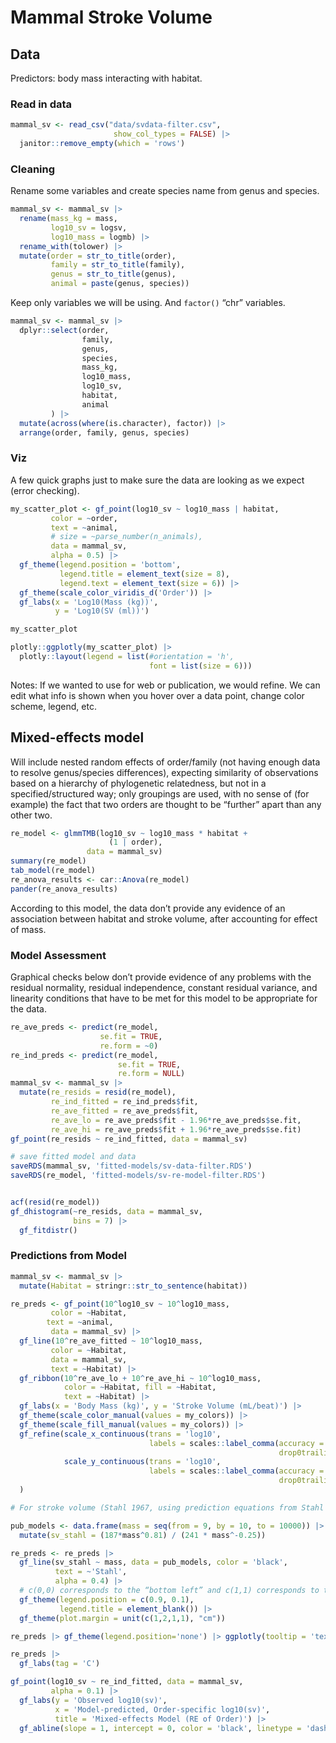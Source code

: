 # Mammal Stroke Volume
## Data

Predictors: body mass interacting with habitat.


### Read in data 

```r
mammal_sv <- read_csv("data/svdata-filter.csv",
                       show_col_types = FALSE) |>
  janitor::remove_empty(which = 'rows')
```

### Cleaning

Rename some variables and create species name from genus and species. 

```r
mammal_sv <- mammal_sv |>
  rename(mass_kg = mass,
         log10_sv = logsv,
         log10_mass = logmb) |>
  rename_with(tolower) |>
  mutate(order = str_to_title(order),
         family = str_to_title(family),
         genus = str_to_title(genus),
         animal = paste(genus, species))
```

Keep only variables we will be using. And `factor()` "chr" variables.

```r
mammal_sv <- mammal_sv |>
  dplyr::select(order,
                family,
                genus,
                species, 
                mass_kg,
                log10_mass,
                log10_sv,
                habitat,
                animal
         ) |>
  mutate(across(where(is.character), factor)) |>
  arrange(order, family, genus, species)
```

### Viz
A few quick graphs just to make sure the data are looking as we expect (error checking).


```r
my_scatter_plot <- gf_point(log10_sv ~ log10_mass | habitat,
         color = ~order,
         text = ~animal,
         # size = ~parse_number(n_animals),
         data = mammal_sv,
         alpha = 0.5) |>
  gf_theme(legend.position = 'bottom',
           legend.title = element_text(size = 8),
           legend.text = element_text(size = 6)) |>
  gf_theme(scale_color_viridis_d('Order')) |>
  gf_labs(x = 'Log10(Mass (kg))',
          y = 'Log10(SV (ml))') 
```

```r
my_scatter_plot
```

```r
plotly::ggplotly(my_scatter_plot) |>
  plotly::layout(legend = list(#orientation = 'h',
                               font = list(size = 6)))
```

Notes: If we wanted to use for web or publication, we would refine. We can edit what info is shown when you hover over a data point, change color scheme, legend, etc.

## Mixed-effects model 

Will include nested random effects of order/family (not having enough data to resolve genus/species differences), expecting similarity of observations based on a hierarchy of phylogenetic relatedness, but not in a specified/structured way; only groupings are used, with no sense of (for example) the fact that two orders are thought to be "further" apart than any other two.

```r
re_model <- glmmTMB(log10_sv ~ log10_mass * habitat +
                      (1 | order),
                 data = mammal_sv)
summary(re_model)
tab_model(re_model) 
re_anova_results <- car::Anova(re_model)
pander(re_anova_results)
```

According to this model, the data don't provide any evidence of an association between habitat and stroke volume, after accounting for effect of mass.

### Model Assessment

Graphical checks below don't provide evidence of any problems with the residual normality, residual independence, constant residual variance, and linearity conditions that have to be met for this model to be appropriate for the data.

```r
re_ave_preds <- predict(re_model, 
                    se.fit = TRUE,
                    re.form = ~0)
re_ind_preds <- predict(re_model,
                        se.fit = TRUE,
                        re.form = NULL)
mammal_sv <- mammal_sv |>
  mutate(re_resids = resid(re_model),
         re_ind_fitted = re_ind_preds$fit,
         re_ave_fitted = re_ave_preds$fit,
         re_ave_lo = re_ave_preds$fit - 1.96*re_ave_preds$se.fit,
         re_ave_hi = re_ave_preds$fit + 1.96*re_ave_preds$se.fit)
gf_point(re_resids ~ re_ind_fitted, data = mammal_sv)

# save fitted model and data
saveRDS(mammal_sv, 'fitted-models/sv-data-filter.RDS')
saveRDS(re_model, 'fitted-models/sv-re-model-filter.RDS')


acf(resid(re_model))
gf_dhistogram(~re_resids, data = mammal_sv,
              bins = 7) |>
  gf_fitdistr()
```

### Predictions from Model

```r
mammal_sv <- mammal_sv |>
  mutate(Habitat = stringr::str_to_sentence(habitat))

re_preds <- gf_point(10^log10_sv ~ 10^log10_mass,
         color = ~Habitat,
        text = ~animal,
         data = mammal_sv) |> 
  gf_line(10^re_ave_fitted ~ 10^log10_mass,
         color = ~Habitat,
         data = mammal_sv,
         text = ~Habitat) |>
  gf_ribbon(10^re_ave_lo + 10^re_ave_hi ~ 10^log10_mass,
            color = ~Habitat, fill = ~Habitat, 
            text = ~Habitat) |> 
  gf_labs(x = 'Body Mass (kg)', y = 'Stroke Volume (mL/beat)') |> 
  gf_theme(scale_color_manual(values = my_colors)) |>
  gf_theme(scale_fill_manual(values = my_colors)) |>
  gf_refine(scale_x_continuous(trans = 'log10',
                               labels = scales::label_comma(accuracy = 0.001,
                                                            drop0trailing = TRUE)),
            scale_y_continuous(trans = 'log10',
                               labels = scales::label_comma(accuracy = 0.001,
                                                            drop0trailing = TRUE))
  )

# For stroke volume (Stahl 1967, using prediction equations from Stahl for cardiac output (ml/min) and heat rate(beats/min)): SV (ml/beat) = [187 * body mass(kg)^0.81]/[241 * body mass (kg) ^-0.25]

pub_models <- data.frame(mass = seq(from = 9, by = 10, to = 10000)) |> # data.frame(mass = seq(from = 0.029, by = 0.1, to = 5000)) |>
  mutate(sv_stahl = (187*mass^0.81) / (241 * mass^-0.25))

re_preds <- re_preds |>
  gf_line(sv_stahl ~ mass, data = pub_models, color = 'black',
          text = ~'Stahl',
          alpha = 0.4) |>
  # c(0,0) corresponds to the “bottom left” and c(1,1) corresponds to the “top right” position
  gf_theme(legend.position = c(0.9, 0.1),
           legend.title = element_blank()) |>
  gf_theme(plot.margin = unit(c(1,2,1,1), "cm"))
```

```r
re_preds |> gf_theme(legend.position='none') |> ggplotly(tooltip = 'text')
```

```r
re_preds |>
  gf_labs(tag = 'C')
```

```r
gf_point(log10_sv ~ re_ind_fitted, data = mammal_sv,
         alpha = 0.1) |>
  gf_labs(y = 'Observed log10(sv)',
          x = 'Model-predicted, Order-specific log10(sv)',
          title = 'Mixed-effects Model (RE of Order)') |>
  gf_abline(slope = 1, intercept = 0, color = 'black', linetype = 'dashed')
```



